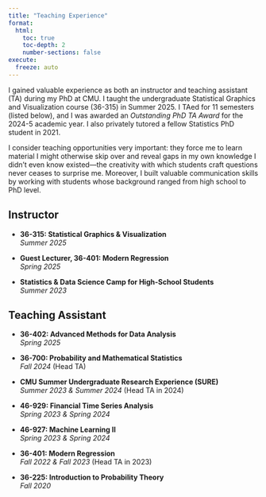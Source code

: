 ```yaml
---
title: "Teaching Experience"
format:
  html:
    toc: true
    toc-depth: 2
    number-sections: false
execute:
  freeze: auto  
---
```


I gained valuable experience as both an instructor and teaching assistant (TA) during my PhD at CMU. I taught the undergraduate Statistical Graphics and Visualization course (36-315) in Summer 2025. I TAed for 11 semesters (listed below), and I was awarded an *Outstanding PhD TA Award* for the 2024-5 academic year. I also privately tutored a fellow Statistics PhD student in 2021.

I consider teaching opportunities very important: they force me to learn material I might otherwise skip over and reveal gaps in my own knowledge I didn't even know existed---the creativity with which students craft questions never ceases to surprise me. Moreover, I built valuable communication skills by working with students whose background ranged from high school to PhD level.

## Instructor

- **36-315: Statistical Graphics & Visualization**  
  *Summer 2025*

- **Guest Lecturer, 36-401: Modern Regression**  
  *Spring 2025*

- **Statistics & Data Science Camp for High-School Students**  
  *Summer 2023*

## Teaching Assistant

- **36-402: Advanced Methods for Data Analysis**  
  *Spring 2025*

- **36-700: Probability and Mathematical Statistics**  
  *Fall 2024* (Head TA)

- **CMU Summer Undergraduate Research Experience (SURE)**  
  *Summer 2023 & Summer 2024* (Head TA in 2024)

- **46-929: Financial Time Series Analysis**  
  *Spring 2023 & Spring 2024*

- **46-927: Machine Learning II**  
  *Spring 2023 & Spring 2024*

- **36-401: Modern Regression**  
  *Fall 2022 & Fall 2023* (Head TA in 2023)

- **36-225: Introduction to Probability Theory**  
  *Fall 2020*


  
